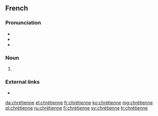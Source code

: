 ==French==

===Pronunciation===
* {{IPA|/kʁetjɛn/|lang=fr}}
* {{rhymes|ɛn|lang=fr}}
* {{homophones|chrétienne|lang=fr}}

===Noun===
{{fr-noun|f|m=chrétien}}

# {{feminine noun of|chrétien|lang=fr}}

===External links===
* {{R:TLFi}}

[[da:chrétienne]]
[[el:chrétienne]]
[[fr:chrétienne]]
[[ko:chrétienne]]
[[mg:chrétienne]]
[[pl:chrétienne]]
[[ru:chrétienne]]
[[fi:chrétienne]]
[[sv:chrétienne]]
[[tr:chrétienne]]